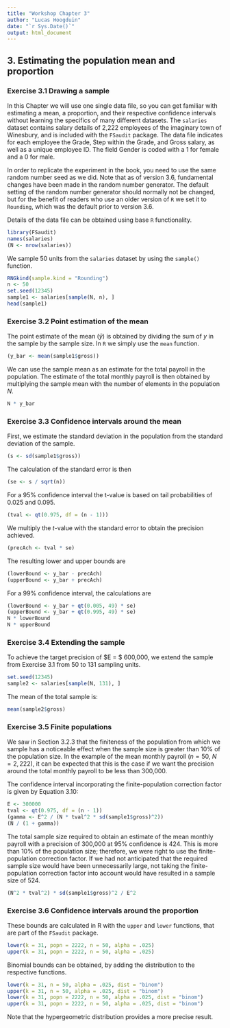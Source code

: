 ```yaml
---
title: "Workshop Chapter 3"
author: "Lucas Hoogduin"
date: "`r Sys.Date()`"
output: html_document
---
```


## 3. Estimating the population mean and proportion

### Exercise 3.1 Drawing a sample

In this Chapter we will use one single data file, so you can get familiar with estimating a mean, a proportion, and their respective confidence intervals without learning the specifics of many different datasets. The `salaries` dataset contains salary details of 2,222 employees of the imaginary town of Winesbury, and is included with the `FSaudit` package. The data file indicates for each employee the Grade, Step within the Grade, and Gross salary, as well as a unique employee ID. The field Gender is coded with a 1 for female and a 0 for male.

In order to replicate the experiment in the book, you need to use the same random number seed as we did. Note that as of version 3.6, fundamental changes have been made in the random number generator. The default setting of the random number generator should normally not be changed, but for the benefit of readers who use an older version of `R` we set it to `Rounding`, which was the default prior to version 3.6.

Details of the data file can be obtained using base `R` functionality.

```r
library(FSaudit)
names(salaries)
(N <- nrow(salaries))
```
We sample 50 units from the `salaries` dataset by using the `sample()` function.

```r
RNGkind(sample.kind = "Rounding")
n <- 50
set.seed(12345)
sample1 <- salaries[sample(N, n), ]
head(sample1)
```
### Exercise 3.2 Point estimation of the mean

The point estimate of the mean ($\bar{y}$) is obtained by dividing the sum of $y$ in the sample by the sample size. In `R` we simply use the `mean` function.

```r
(y_bar <- mean(sample1$gross))
```
We can use the sample mean as an estimate for the total payroll in the population. The estimate of the total monthly payroll is then obtained by multiplying the sample mean with the number of elements in the population $N$.
```r
N * y_bar
```

### Exercise 3.3 Confidence intervals around the mean

First, we estimate the standard deviation in the population from the standard deviation of the sample.

```r
(s <- sd(sample1$gross))
```

The calculation of the standard error is then

```r
(se <- s / sqrt(n))
```

For a 95% confidence interval the t-value is based on tail probabilities of 0.025 and 0.095.

```r
(tval <- qt(0.975, df = (n - 1)))
```

We multiply the $t$-value with the standard error to obtain the precision achieved.

```r
(precAch <- tval * se)
```

The resulting lower and upper bounds are
```r
(lowerBound <- y_bar - precAch)
(upperBound <- y_bar + precAch)
```

For a 99\% confidence interval, the calculations are

```r
(lowerBound <- y_bar + qt(0.005, 49) * se)
(upperBound <- y_bar + qt(0.995, 49) * se)
N * lowerBound
N * upperBound
```

### Exercise 3.4 Extending the sample

To achieve the target precision of $E = $ 600,000, we extend the sample from Exercise 3.1 from 50 to 131 sampling units.

```r
set.seed(12345)
sample2 <- salaries[sample(N, 131), ]
```

The mean of the total sample is:

```r
mean(sample2$gross)
```

### Exercise 3.5 Finite populations

We saw in Section 3.2.3 that the finiteness of the population from which we sample has a noticeable effect when the sample size is greater than 10\% of the population size. In the example of the mean monthly payroll ($n = 50$, $N = 2,222$), it can be expected that this is the case if we want the precision around the total monthly payroll to be less than 300,000.

The confidence interval incorporating the finite-population correction factor is given by Equation 3.10:

```r
E <- 300000
tval <- qt(0.975, df = (n - 1))
(gamma <- E^2 / (N * tval^2 * sd(sample1$gross)^2))
(N / (1 + gamma))
```

The total sample size required to obtain an estimate of the mean monthly payroll with a precision of 300,000 at 95% confidence is 424. This is more than 10% of the population size; therefore, we were right to use the finite-population correction factor. If we had not anticipated that the required sample size would have been unnecessarily large, not taking the finite-population correction factor into account would have resulted in a sample size of 524.

```r
(N^2 * tval^2) * sd(sample1$gross)^2 / E^2
```

### Exercise 3.6 Confidence intervals around the proportion

These bounds are calculated in R with the `upper` and `lower` functions, that are part of the `FSaudit` package.

```r
lower(k = 31, popn = 2222, n = 50, alpha = .025)
upper(k = 31, popn = 2222, n = 50, alpha = .025)
```

Binomial bounds can be obtained, by adding the distribution to the respective functions.

```r
lower(k = 31, n = 50, alpha = .025, dist = "binom")
upper(k = 31, n = 50, alpha = .025, dist = "binom")
lower(k = 31, popn = 2222, n = 50, alpha = .025, dist = "binom")
upper(k = 31, popn = 2222, n = 50, alpha = .025, dist = "binom")
```
Note that the hypergeometric distribution provides a more precise result.